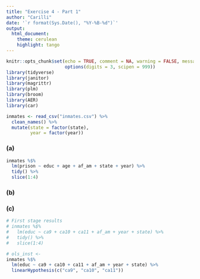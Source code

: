 ```yaml
---
title: "Exercise 4 - Part 1"
author: "Carilli"
date: '`r format(Sys.Date(), "%Y-%B-%d")`'
output: 
  html_document:
    theme: cerulean
    highlight: tango
---
```


```r
knitr::opts_chunk$set(echo = TRUE, comment = NA, warning = FALSE, message = FALSE,
                      options(digits = 3, scipen = 999))
library(tidyverse)
library(janitor)
library(magrittr)
library(plm)
library(broom)
library(AER)
library(car)
```

```r
inmates <- read_csv("inmates.csv") %>% 
  clean_names() %>% 
  mutate(state = factor(state),
         year = factor(year))
```

### (a)

```r
inmates %$% 
  lm(prison ~ educ + age + af_am + state + year) %>% 
  tidy() %>% 
  slice(1:4)
```

### (b)

### (c)

```r
# First stage results
# inmates %$% 
#   lm(educ ~ ca9 + ca10 + ca11 + af_am + year + state) %>% 
#   tidy() %>% 
#   slice(1:4)

# ols_inst <- 
inmates %$% 
  lm(educ ~ ca9 + ca10 + ca11 + af_am + year + state) %>% 
  linearHypothesis(c("ca9", "ca10", "ca11"))
```

